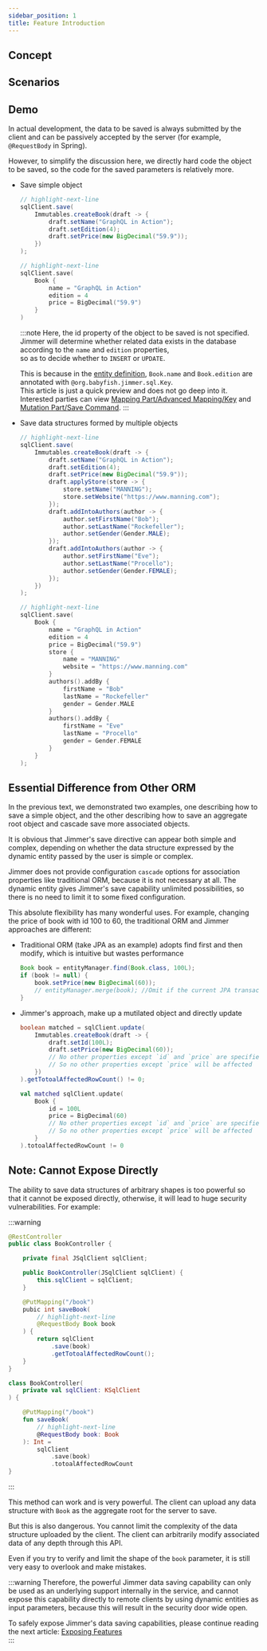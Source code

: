 ```yaml
---  
sidebar_position: 1   
title: Feature Introduction  
---
```



## Concept  

<SaveCommandPanel/>  

## Scenarios

<SaveCommandAbuse/>

## Demo  

In actual development, the data to be saved is always submitted by the client and can be passively accepted by the server (for example, `@RequestBody` in Spring).  

However, to simplify the discussion here, we directly hard code the object to be saved, so the code for the saved parameters is relatively more.  

-   Save simple object  

    <Tabs groupId="language">
    <TabItem value="java" label="Java">  

    ```java 
    // highlight-next-line
    sqlClient.save(  
        Immutables.createBook(draft -> {
            draft.setName("GraphQL in Action");  
            draft.setEdition(4);
            draft.setPrice(new BigDecimal("59.9"));
        })
    );
    ```  

    </TabItem>
    <TabItem value="kotlin" label="Kotlin">

    ```kotlin
    // highlight-next-line
    sqlClient.save(
        Book {  
            name = "GraphQL in Action"
            edition = 4
            price = BigDecimal("59.9")  
        }  
    )
    ```

    </TabItem>
    </Tabs>  

    :::note
    Here, the id property of the object to be saved is not specified. Jimmer will determine whether related data exists in the database according to the `name` and `edition` properties,  
    so as to decide whether to `INSERT` or `UPDATE`.  

    This is because in the [entity definition](../precondition#book), `Book.name` and `Book.edition` are annotated with `@org.babyfish.jimmer.sql.Key`.  
    This article is just a quick preview and does not go deep into it. Interested parties can view [Mapping Part/Advanced Mapping/Key](../../mapping/advanced/key) and [Mutation Part/Save Command](../../mutation/save-command).
    :::  

-   Save data structures formed by multiple objects  

    <Tabs groupId="language">
    <TabItem value="java" label="Java">  

    ```java
    // highlight-next-line
    sqlClient.save(  
        Immutables.createBook(draft -> {
            draft.setName("GraphQL in Action");
            draft.setEdition(4); 
            draft.setPrice(new BigDecimal("59.9"));
            draft.applyStore(store -> {  
                store.setName("MANNING");
                store.setWebsite("https://www.manning.com");  
            });
            draft.addIntoAuthors(author -> {
                author.setFirstName("Bob");  
                author.setLastName("Rockefeller");
                author.setGender(Gender.MALE);  
            });
            draft.addIntoAuthors(author -> {
                author.setFirstName("Eve");
                author.setLastName("Procello");  
                author.setGender(Gender.FEMALE);
            });  
        })
    );
    ```  

    </TabItem>
    <TabItem value="kotlin" label="Kotlin">

    ```kotlin
    // highlight-next-line
    sqlClient.save(
        Book {
            name = "GraphQL in Action"
            edition = 4  
            price = BigDecimal("59.9")
            store {
                name = "MANNING"  
                website = "https://www.manning.com"  
            }
            authors().addBy {
                firstName = "Bob"
                lastName = "Rockefeller"
                gender = Gender.MALE
            }
            authors().addBy {
                firstName = "Eve" 
                lastName = "Procello"
                gender = Gender.FEMALE  
            }
        }  
    );
    ```  

    </TabItem>
    </Tabs>

## Essential Difference from Other ORM  

In the previous text, we demonstrated two examples, one describing how to save a simple object, and the other describing how to save an aggregate root object and cascade save more associated objects.  

It is obvious that Jimmer's save directive can appear both simple and complex, depending on whether the data structure expressed by the dynamic entity passed by the user is simple or complex.   

Jimmer does not provide configuration `cascade` options for association properties like traditional ORM, because it is not necessary at all. The dynamic entity gives Jimmer's save capability unlimited possibilities, so there is no need to limit it to some fixed configuration.  

This absolute flexibility has many wonderful uses. For example, changing the price of book with id 100 to 60, the traditional ORM and Jimmer approaches are different:  

-   Traditional ORM (take JPA as an example) adopts find first and then modify, which is intuitive but wastes performance

    ```java
    Book book = entityManager.find(Book.class, 100L);
    if (book != null) {  
        book.setPrice(new BigDecimal(60));
        // entityManager.merge(book); //Omit if the current JPA transaction context exists  
    }
    ```  

-   Jimmer's approach, make up a mutilated object and directly update  

    <Tabs groupId="language">
    <TabItem value="java" label="Java">  

    ```java 
    boolean matched = sqlClient.update(
        Immutables.createBook(draft -> {
            draft.setId(100L);  
            draft.setPrice(new BigDecimal(60));
            // No other properties except `id` and `price` are specified
            // So no other properties except `price` will be affected 
        })  
    ).getTotoalAffectedRowCount() != 0;
    ```  

    </TabItem>
    <TabItem value="kotlin" label="Kotlin">

    ```kotlin
    val matched sqlClient.update(  
        Book {
            id = 100L
            price = BigDecimal(60)
            // No other properties except `id` and `price` are specified
            // So no other properties except `price` will be affected
        } 
    ).totoalAffectedRowCount != 0
    ```

    </TabItem>
    </Tabs>  

## Note: Cannot Expose Directly

The ability to save data structures of arbitrary shapes is too powerful so that it cannot be exposed directly, 
otherwise, it will lead to huge security vulnerabilities. For example:   

:::warning
<Tabs groupId="language">
<TabItem value="java" label="Java">  

```java title="BookController.java"  
@RestController
public class BookController {  

    private final JSqlClient sqlClient;  

    public BookController(JSqlClient sqlClient) {
        this.sqlClient = sqlClient;  
    }  

    @PutMapping("/book")
    pubic int saveBook(  
        // highlight-next-line
        @RequestBody Book book  
    ) {
        return sqlClient
            .save(book)
            .getTotoalAffectedRowCount();
    }  
}
```  

</TabItem>
<TabItem value="kotlin" label="Kotlin">

```kotlin title="BookController.java"  
class BookController(  
    private val sqlClient: KSqlClient  
) {  

    @PutMapping("/book")
    fun saveBook(
        // highlight-next-line
        @RequestBody book: Book
    ): Int =
        sqlClient
            .save(book)
            .totoalAffectedRowCount
}  
```  

</TabItem>
</Tabs>  
:::  

This method can work and is very powerful. The client can upload any data structure with `Book` as the aggregate root for the server to save.  

But this is also dangerous. You cannot limit the complexity of the data structure uploaded by the client. The client can arbitrarily modify associated data of any depth through this API.  

Even if you try to verify and limit the shape of the `book` parameter, it is still very easy to overlook and make mistakes.  

:::warning
Therefore, the powerful Jimmer data saving capability can only be used as an underlying support internally in the service, and cannot expose this capability directly to remote clients by using dynamic entities as input parameters, because this will result in the security door wide open.

To safely expose Jimmer's data saving capabilities, please continue reading the next article: [Exposing Features](./export)  
:::